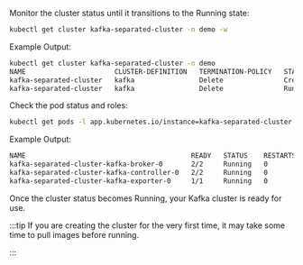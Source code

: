 Monitor the cluster status until it transitions to the Running state:
```bash
kubectl get cluster kafka-separated-cluster -n demo -w
```

Example Output:

```bash
kubectl get cluster kafka-separated-cluster -n demo
NAME                      CLUSTER-DEFINITION   TERMINATION-POLICY   STATUS     AGE
kafka-separated-cluster   kafka                Delete               Creating   13s
kafka-separated-cluster   kafka                Delete               Running    63s
```

Check the pod status and roles:
```bash
kubectl get pods -l app.kubernetes.io/instance=kafka-separated-cluster -n demo
```

Example Output:
```bash
NAME                                         READY   STATUS    RESTARTS   AGE
kafka-separated-cluster-kafka-broker-0       2/2     Running   0          13m
kafka-separated-cluster-kafka-controller-0   2/2     Running   0          13m
kafka-separated-cluster-kafka-exporter-0     1/1     Running   0          12m
```

Once the cluster status becomes Running, your Kafka cluster is ready for use.

:::tip
If you are creating the cluster for the very first time, it may take some time to pull images before running.

:::
